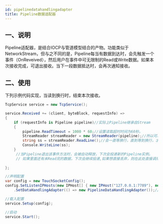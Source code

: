```yaml
---
id: pipelinedatahandlingadapter
title: Pipeline数据适配器
---
```



## 一、说明

Pipeline适配器，是结合IOCP与管道模型结合的产物。功能类似于NetworkStream，但与之不同的是，Pipeline每当有数据到达时，会先触发一个事件（OnReveived），然后用户在事件中可无限制的Read或Write数据。如果本次接收完成，可退出接收。当下一段数据抵达时，会再次通知接收。



## 二、使用

下列示例代码实现，当读到换行时，结束本次接收。

```csharp
TcpService service = new TcpService();

service.Received += (client, byteBlock, requestInfo) =>
{
    if (requestInfo is Pipeline pipeline)//实际上Pipeline继承自Stream
    {
        pipeline.ReadTimeout = 1000 * 60;//设置读取超时时间为60秒。
        StreamReader streamReader = new StreamReader(pipeline);//所以可以直接用StreamReader构造
        string ss = streamReader.ReadLine();//会一直等换行，直到等到换行，才继续向下执行
        Console.WriteLine(ss);
    }
     //当Pipeline退出该事件方法时，会被自动释放，下次会投递新的Pipeline实例。
     // 如果里面还有未Read完的数据，下次会继续投递,如果想直接丢弃，则在此处直接调用Disopose即可。
     
};

//声明配置
var config = new TouchSocketConfig();
config.SetListenIPHosts(new IPHost[] { new IPHost("127.0.0.1:7789"), new IPHost(7790) })//同时监听两个地址
    .SetDataHandlingAdapter(() => new PipelineDataHandlingAdapter());//配置适配器为Pipeline

//载入配置
service.Setup(config);

//启动
service.Start();

```
